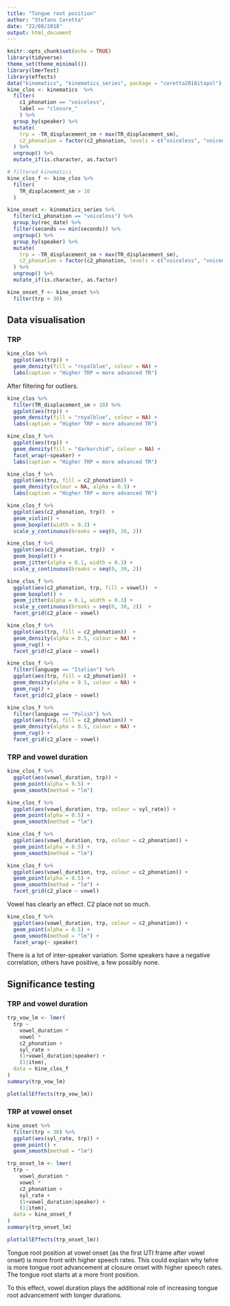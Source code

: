 ```yaml
---
title: "Tongue root position"
author: "Stefano Coretta"
date: "22/08/2018"
output: html_document
---
```


```r
knitr::opts_chunk$set(echo = TRUE)
library(tidyverse)
theme_set(theme_minimal())
library(lmerTest)
library(effects)
data("kinematics", "kinematics_series", package = "coretta2018itapol")
kine_clos <- kinematics  %>%
  filter(
    c1_phonation == "voiceless",
    label == "closure_"
    ) %>%
  group_by(speaker) %>%
  mutate(
    trp = -TR_displacement_sm + max(TR_displacement_sm),
    c2_phonation = factor(c2_phonation, levels = c("voiceless", "voiced"))
  ) %>%
  ungroup() %>%
  mutate_if(is.character, as.factor)

# filtered kinematics
kine_clos_f <- kine_clos %>%
  filter(
    TR_displacement_sm > 10
  )

kine_onset <- kinematics_series %>%
  filter(c1_phonation == "voiceless") %>%
  group_by(rec_date) %>%
  filter(seconds == min(seconds)) %>%
  ungroup() %>%
  group_by(speaker) %>%
  mutate(
    trp = -TR_displacement_sm + max(TR_displacement_sm),
    c2_phonation = factor(c2_phonation, levels = c("voiceless", "voiced"))
  ) %>%
  ungroup() %>%
  mutate_if(is.character, as.factor)

kine_onset_f <- kine_onset %>%
  filter(trp < 30)
```

## Data visualisation

### TRP

```r
kine_clos %>%
  ggplot(aes(trp)) +
  geom_density(fill = "royalblue", colour = NA) +
  labs(caption = "Higher TRP = more advanced TR")
```

After filtering for outliers.

```r
kine_clos %>%
  filter(TR_displacement_sm > 10) %>%
  ggplot(aes(trp)) +
  geom_density(fill = "royalblue", colour = NA) +
  labs(caption = "Higher TRP = more advanced TR")
```

```r
kine_clos_f %>%
  ggplot(aes(trp)) +
  geom_density(fill = "darkorchid", colour = NA) +
  facet_wrap(~speaker) +
  labs(caption = "Higher TRP = more advanced TR")
```

```r
kine_clos_f %>%
  ggplot(aes(trp, fill = c2_phonation)) +
  geom_density(colour = NA, alpha = 0.5) +
  labs(caption = "Higher TRP = more advanced TR")
```

```r
kine_clos_f %>%
  ggplot(aes(c2_phonation, trp))  +
  geom_violin() +
  geom_boxplot(width = 0.3) +
  scale_y_continuous(breaks = seq(0, 30, 2))
```

```r
kine_clos_f %>%
  ggplot(aes(c2_phonation, trp))  +
  geom_boxplot() +
  geom_jitter(alpha = 0.1, width = 0.3) +
  scale_y_continuous(breaks = seq(0, 30, 2))
```

```r
kine_clos_f %>%
  ggplot(aes(c2_phonation, trp, fill = vowel))  +
  geom_boxplot() +
  geom_jitter(alpha = 0.1, width = 0.3) +
  scale_y_continuous(breaks = seq(0, 30, 2))  +
  facet_grid(c2_place ~ vowel)
```

```r
kine_clos_f %>%
  ggplot(aes(trp, fill = c2_phonation))  +
  geom_density(alpha = 0.5, colour = NA) +
  geom_rug() +
  facet_grid(c2_place ~ vowel)
```

```r
kine_clos_f %>%
  filter(language == "Italian") %>%
  ggplot(aes(trp, fill = c2_phonation))  +
  geom_density(alpha = 0.5, colour = NA) +
  geom_rug() +
  facet_grid(c2_place ~ vowel)
```

```r
kine_clos_f %>%
  filter(language == "Polish") %>%
  ggplot(aes(trp, fill = c2_phonation)) +
  geom_density(alpha = 0.5, colour = NA) +
  geom_rug() +
  facet_grid(c2_place ~ vowel)
```

### TRP and vowel duration

```r
kine_clos_f %>%
  ggplot(aes(vowel_duration, trp)) +
  geom_point(alpha = 0.5) +
  geom_smooth(method = "lm")
```

```r
kine_clos_f %>%
  ggplot(aes(vowel_duration, trp, colour = syl_rate)) +
  geom_point(alpha = 0.5) +
  geom_smooth(method = "lm")
```

```r
kine_clos_f %>%
  ggplot(aes(vowel_duration, trp, colour = c2_phonation)) +
  geom_point(alpha = 0.5) +
  geom_smooth(method = "lm")
```

```r
kine_clos_f %>%
  ggplot(aes(vowel_duration, trp, colour = c2_phonation)) +
  geom_point(alpha = 0.5) +
  geom_smooth(method = "lm") +
  facet_grid(c2_place ~ vowel)
```

Vowel has clearly an effect. C2 place not so much.

```r
kine_clos_f %>%
  ggplot(aes(vowel_duration, trp, colour = c2_phonation)) +
  geom_point(alpha = 0.5) +
  geom_smooth(method = "lm") +
  facet_wrap(~ speaker)
```

There is a lot of inter-speaker variation. Some speakers have a negative correlation, others have positive, a few possibly none.

## Significance testing

### TRP and vowel duration

```r
trp_vow_lm <- lmer(
  trp ~
    vowel_duration *
    vowel *
    c2_phonation +
    syl_rate +
    (1+vowel_duration|speaker) +
    (1|item),
  data = kine_clos_f
)
summary(trp_vow_lm)
```

```r
plot(allEffects(trp_vow_lm))
```

### TRP at vowel onset

```r
kine_onset %>%
  filter(trp < 30) %>%
  ggplot(aes(syl_rate, trp)) +
  geom_point() +
  geom_smooth(method = "lm")
```

```r
trp_onset_lm <- lmer(
  trp ~
    vowel_duration *
    vowel *
    c2_phonation +
    syl_rate +
    (1+vowel_duration|speaker) +
    (1|item),
  data = kine_onset_f
)
summary(trp_onset_lm)
```

```r
plot(allEffects(trp_onset_lm))
```

Tongue root position at vowel onset (as the first UTI frame after vowel onset) is more front with higher speech rates. This could explain why tehre is more tongue root advancement at closure onset with higher speech rates. The tongue root starts at a more front position.

To this effect, vowel duration plays the additional role of increasing tongue root advancement with longer durations.
